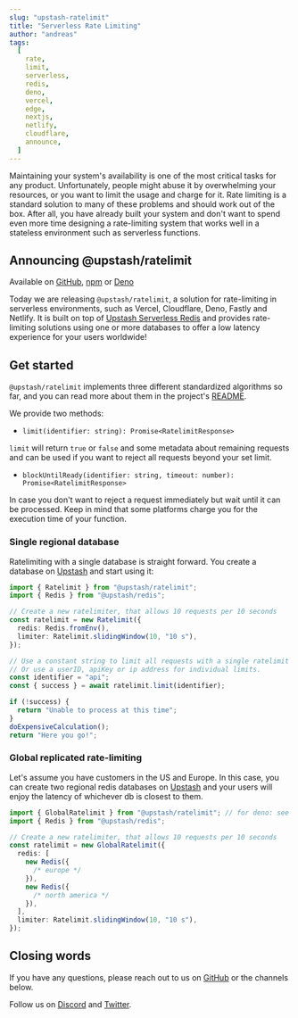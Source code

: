 ```yaml
---
slug: "upstash-ratelimit"
title: "Serverless Rate Limiting"
author: "andreas"
tags:
  [
    rate,
    limit,
    serverless,
    redis,
    deno,
    vercel,
    edge,
    nextjs,
    netlify,
    cloudflare,
    announce,
  ]
---
```


Maintaining your system's availability is one of the most critical tasks for any product. Unfortunately, people might abuse it by overwhelming your resources, or you want to limit the usage and charge for it. Rate limiting is a standard solution to many of these problems and should work out of the box. After all, you have already built your system and don't want to spend even more time designing a rate-limiting system that works well in a stateless environment such as serverless functions.

## Announcing @upstash/ratelimit

Available on [GitHub](https://github.com/upstash/ratelimit), [npm](https://www.npmjs.com/package/@upstash/ratelimit) or [Deno](https://deno.land/x/upstash_ratelimit)

Today we are releasing `@upstash/ratelimit`, a solution for rate-limiting in serverless environments, such as Vercel, Cloudflare, Deno, Fastly and Netlify. It is built on top of [Upstash Serverless Redis](https://upstash.com/redis) and provides rate-limiting solutions using one or more databases to offer a low latency experience for your users worldwide!

## Get started

`@upstash/ratelimit` implements three different standardized algorithms so far, and you can read more about them in the project's [README](https://github.com/upstash/ratelimit#ratelimiting-algorithms).

We provide two methods:

- `limit(identifier: string): Promise<RatelimitResponse>`

`limit` will return `true` or `false` and some metadata about remaining requests and can be used if you want to reject all requests beyond your set limit.

- `blockUntilReady(identifier: string, timeout: number): Promise<RatelimitResponse>`

In case you don't want to reject a request immediately but wait until it can be processed.
Keep in mind that some platforms charge you for the execution time of your function.

### Single regional database

Ratelimiting with a single database is straight forward. You create a database on [Upstash](https://console.upstash.com/) and start using it:

```ts
import { Ratelimit } from "@upstash/ratelimit";
import { Redis } from "@upstash/redis";

// Create a new ratelimiter, that allows 10 requests per 10 seconds
const ratelimit = new Ratelimit({
  redis: Redis.fromEnv(),
  limiter: Ratelimit.slidingWindow(10, "10 s"),
});

// Use a constant string to limit all requests with a single ratelimit
// Or use a userID, apiKey or ip address for individual limits.
const identifier = "api";
const { success } = await ratelimit.limit(identifier);

if (!success) {
  return "Unable to process at this time";
}
doExpensiveCalculation();
return "Here you go!";
```

### Global replicated rate-limiting

Let's assume you have customers in the US and Europe. In this case, you can create two regional redis databases on [Upstash](https://console.upstash.com) and
your users will enjoy the latency of whichever db is closest to them.

```ts
import { GlobalRatelimit } from "@upstash/ratelimit"; // for deno: see above
import { Redis } from "@upstash/redis";

// Create a new ratelimiter, that allows 10 requests per 10 seconds
const ratelimit = new GlobalRatelimit({
  redis: [
    new Redis({
      /* europe */
    }),
    new Redis({
      /* north america */
    }),
  ],
  limiter: Ratelimit.slidingWindow(10, "10 s"),
});
```

## Closing words

If you have any questions, please reach out to us on [GitHub](https://github.com/upstash/ratelimit/issues/new) or the channels below.

Follow us
on [Discord](https://discord.com/invite/w9SenAtbme)
and [Twitter](https://twitter.com/upstash).
